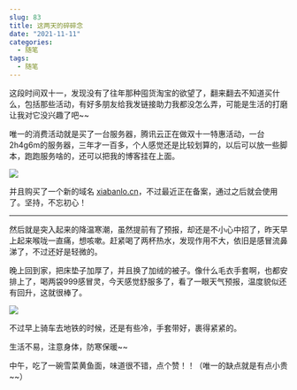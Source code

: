 ```yaml
---
slug: 83
title: 这两天的碎碎念
date: "2021-11-11"
categories: 
  - 随笔
tags: 
  - 随笔
---
```



这段时间双十一，发现没有了往年那种囤货淘宝的欲望了，翻来翻去不知道买什么，包括那些活动，有好多朋友给我发链接助力我都没怎么弄，可能是生活的打磨让我对它没兴趣了吧~~

唯一的消费活动就是买了一台服务器，腾讯云正在做双十一特惠活动，一台2h4g6m的服务器，三年才一百多，个人感觉还是比较划算的，以后可以放一些脚本，跑跑服务啥的，还可以把我的博客挂在上面。

![](https://imgurl.zburu.com/images/2021/11/10/5b39fa131726043fecb309d5ce196243.png)

并且购买了一个新的域名 [xiabanlo.cn](xiabanlo.cn)，不过最近正在备案，通过之后就会使用了。坚持，不忘初心！

---

然后就是突入起来的降温寒潮，虽然提前有了预报，却还是不小心中招了，昨天早上起来喉咙一直痛，想咳嗽。赶紧喝了两杯热水，发现作用不大，依旧是感冒流鼻涕了，不过还好是轻微的。

晚上回到家，把床垫子加厚了，并且换了加绒的被子。像什么毛衣手套啊，也都安排上了，喝两袋999感冒灵，今天感觉舒服多了，看了一眼天气预报，温度貌似还有回升，这就很棒了。

![](https://imgurl.zburu.com/images/2021/11/11/4be3fc47d140d5ca219d1da0cb5275f9.png)

不过早上骑车去地铁的时候，还是有些冷，手套带好，裹得紧紧的。

生活不易，注意身体，防寒保暖~~

中午，吃了一碗雪菜黄鱼面，味道很不错，点个赞！！（唯一的缺点就是有点小贵~~）